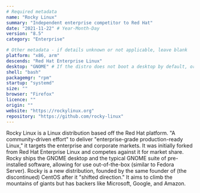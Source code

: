 ```yaml
---
# Required metadata
name: "Rocky Linux"
summary: "Independent enterprise competitor to Red Hat"
date: "2021-11-22" # Year-Month-Day
version: "8.5"
category: "Enterprise"

# Other metadata - if details unknown or not applicable, leave blank
platform: "x86, arm"
descends: "Red Hat Enterprise Linux"
desktop: "GNOME" # If the distro does not boot a desktop by default, or doesn't ship one, leave 'desktop' blank
shell: "bash"
packagemgr: "rpm"
startup: "systemd"
size: ""
browser: "Firefox"
licence: ""
origin: ""
website: "https://rockylinux.org"
repository: "https://github.com/rocky-linux"
---
```


Rocky Linux is a Linux distribution based off the Red Hat platform. "A community-driven effort" to deliver "enterprise-grade production-ready Linux," it targets the enterprise and corporate markets. It was initially forked from Red Hat Enterprise Linux and competes against it for market share. Rocky ships the GNOME desktop and the typical GNOME suite of pre-installed software, allowing for use out-of-the-box (similar to Fedora Server). Rocky is a new distribution, founded by the same founder of (the discontinued) CentOS after it "shifted direction." It aims to climb the mountains of giants but has backers like Microsoft, Google, and Amazon.

